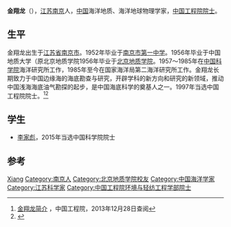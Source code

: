 {{Infobox_Person
| name = 金翔龙
|image= 
|box_width= 
|occupation= 
| period = 
|birth_name=
| other_names =
| Sex =男
|birth_date= 1934年11月29日
|birth_place= {{ROC}}[[江苏省|江苏省]][[南京市|南京市]]
|death_date= 
|death_place= 
| nationality ={{PRC}}
| residence =
| party =
| religion =
| spouse = 
| relatives = 
|education= 
| past = 
}}
'''金翔龙'''（{{bd|1934年|11月29日|catIdx=Jin,金}}），[[江苏|江苏]][[南京|南京]]人，[[中华人民共和国|中国]]海洋地质、海洋地球物理学家，[[中国工程院院士|中国工程院院士]]。

== 生平 ==
金翔龙出生于[[江苏省|江苏省]][[南京市|南京市]]。1952年毕业于[[南京市第一中学|南京市第一中学]]。1956年毕业于中国地质大学（原北京地质学院1956年毕业于[[北京地质学院|北京地质学院]]。1957～1985年在[[中国科学院|中国科学院]]海洋研究所工作，1985年至今在国家海洋局第二海洋研究所工作。金翔龙长期致力于中国边缘海的海底勘查与研究，开辟学科的新方向和研究的新领域，推动中国浅海海底油气勘探的起步，是中国海底科学的奠基人之一。1997年当选中国工程院院士。<ref>[http://www.cae.cn/cae/jsp/jump.jsp?oid=20111231115223531245601 金翔龙简介] {{Wayback|url=http://www.cae.cn/cae/jsp/jump.jsp?oid=20111231115223531245601 |date=20131228215002 }}，中国工程院，2013年12月28日查阅</ref><ref>{{Cite web |url=http://www.cas.cn/cm/201705/t20170524_4602647.shtml |title=光明日报】金翔龙：“对，就是她，海洋！” |accessdate=2017-06-29 |archive-date=2019-07-01 |archive-url=https://web.archive.org/web/20190701082821/http://www.cas.cn/cm/201705/t20170524_4602647.shtml |dead-url=no }}</ref>

== 学生 ==
* [[李家彪|李家彪]]，2015年当选中国科学院院士

== 参考 ==
{{reflist}}

{{中国工程院环境与轻纺工程学部院士}}

{{Authority control}}
{{DEFAULTSORT:Jin金}}
[[Category:金姓|Xiang]]
[[Category:南京人|Category:南京人]]
[[Category:北京地质学院校友|Category:北京地质学院校友]]
[[Category:中国海洋学家|Category:中国海洋学家]]
[[Category:江苏科学家|Category:江苏科学家]]
[[Category:中国工程院环境与轻纺工程学部院士|Category:中国工程院环境与轻纺工程学部院士]]